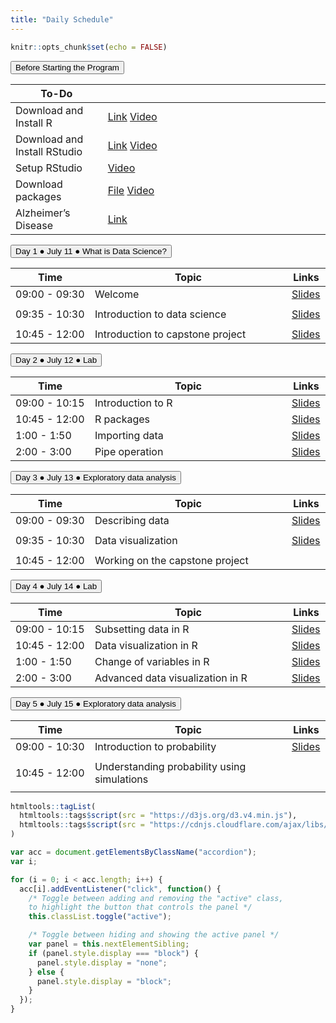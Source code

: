```yaml
---
title: "Daily Schedule"
---
```


```r
knitr::opts_chunk$set(echo = FALSE)
```

<button class="accordion">Before Starting the Program</button>
<div class="panel"> 

| To-Do         |                              | 
|---------------|------------------------------------|
| Download and Install R | [Link](https://mirror.las.iastate.edu/CRAN/) [Video](https://uci.yuja.com/V/Video?v=3173351&node=10757512&a=280036139&autoplay=1) |
| Download and Install RStudio| [Link](https://www.rstudio.com/products/rstudio/download/)  [Video](https://uci.yuja.com/V/Video?v=3173359&node=10757552&a=664679852&autoplay=1)     |
|Setup RStudio| [Video](https://uci.yuja.com/V/Video?v=3173384&node=10757676&a=717681262&autoplay=1)       |
|Download packages |<a href="R-code/code-00-setup.R" download>File</a> [Video](https://uci.yuja.com/V/Video?v=3173415&node=10757778&a=1269482034&autoplay=1)     |
|Alzheimer's Disease | [Link](https://www.youtube.com/watch?v=LrcL3vJjN2g) |

</div>


<!-- connecting to UCI email address-->
		
<button class="accordion">Day 1 &#9679; July 11 &#9679; What is Data Science? </button>
<div class="panel">

| Time          | Topic                              | Links |
|---------------|------------------------------------|-------|
| 09:00 - 09:30 | Welcome                            |[Slides](https://cosmos-datascience.github.io/slides/week01/01a-welcome.html)
|
| 09:35 - 10:30 | Introduction to data science    |[Slides](https://cosmos-datascience.github.io/slides/week01/01b-intro-data-science.html)       
|
| 10:45 - 12:00 | Introduction to capstone project |                [Slides](https://cosmos-datascience.github.io/slides/week01/01c-intro-capstone-project.pdf)    |

</div>
		




<button class="accordion">Day 2 &#9679; July 12 &#9679; Lab </button>
<div class="panel">

| Time          | Topic                              | Links |
|---------------|------------------------------------|-------|
| 09:00 - 10:15 | Introduction to R                            |[Slides](https://cosmos-uci-dshs.github.io/dshs-slides/week01/Lab-01a-intro-r.html) |
| 10:45 - 12:00 | R packages |[Slides](https://cosmos-uci-dshs.github.io/dshs-slides/week01/Lab-01b-R-packages.html)       |
| 1:00 - 1:50 | Importing data               |[Slides](https://cosmos-uci-dshs.github.io/dshs-slides/week01/Lab-01c-import-data.html)  |
| 2:00 - 3:00 | Pipe operation              | [Slides](https://cosmos-uci-dshs.github.io/dshs-slides/week01/Lab-01d-pipe-op.html)     |

</div>
	
	

<button class="accordion">Day 3 &#9679; July 13 &#9679; Exploratory data analysis </button>
<div class="panel">

| Time          | Topic                              | Links |
|---------------|------------------------------------|-------|
| 09:00 - 09:30 | Describing data                            |[Slides](https://cosmos-datascience.github.io/slides/week01/02a-describe-data.html)
|
| 09:35 - 10:30 | Data visualization     |[Slides](https://cosmos-datascience.github.io/slides/week01/02b-interpret-dataviz.html)       
|
| 10:45 - 12:00 | Working on the capstone project |                

|

</div>
		



<button class="accordion">Day 4 &#9679; July 14 &#9679; Lab </button>
<div class="panel">

| Time          | Topic                              | Links |
|---------------|------------------------------------|-------|
| 09:00 - 10:15 | Subsetting data in R                         |[Slides](https://cosmos-uci-dshs.github.io/dshs-slides/week01/Lab-02a-subset-group.html) |
| 10:45 - 12:00 | Data visualization in R |[Slides](https://cosmos-uci-dshs.github.io/dshs-slides/week01/Lab-02b-visualize-data.html)       |
| 1:00 - 1:50 | Change of variables in R               |[Slides](https://cosmos-uci-dshs.github.io/dshs-slides/week01/Lab-02c-change-variable.html)  |
| 2:00 - 3:00 | Advanced data visualization in R              | [Slides](https://cosmos-uci-dshs.github.io/dshs-slides/week01/Lab-02d-improve-dataviz.html)     |

</div>
	
	


<button class="accordion">Day 5 &#9679; July 15 &#9679; Exploratory data analysis </button>
<div class="panel">

| Time          | Topic                              | Links |
|---------------|------------------------------------|-------|
| 09:00 - 10:30 | Introduction to probability                           |[Slides](https://cosmos-datascience.github.io/slides/week01/03a-intro-prob.html)
|
| 10:45 - 12:00 | Understanding probability using simulations |                
|

</div>
		






```r
htmltools::tagList(
  htmltools::tags$script(src = "https://d3js.org/d3.v4.min.js"),
  htmltools::tags$script(src = "https://cdnjs.cloudflare.com/ajax/libs/dimple/2.3.0/dimple.latest.min.js")
)
```

```js
var acc = document.getElementsByClassName("accordion");
var i;

for (i = 0; i < acc.length; i++) {
  acc[i].addEventListener("click", function() {
    /* Toggle between adding and removing the "active" class,
    to highlight the button that controls the panel */
    this.classList.toggle("active");

    /* Toggle between hiding and showing the active panel */
    var panel = this.nextElementSibling;
    if (panel.style.display === "block") {
      panel.style.display = "none";
    } else {
      panel.style.display = "block";
    }
  });
}
```
